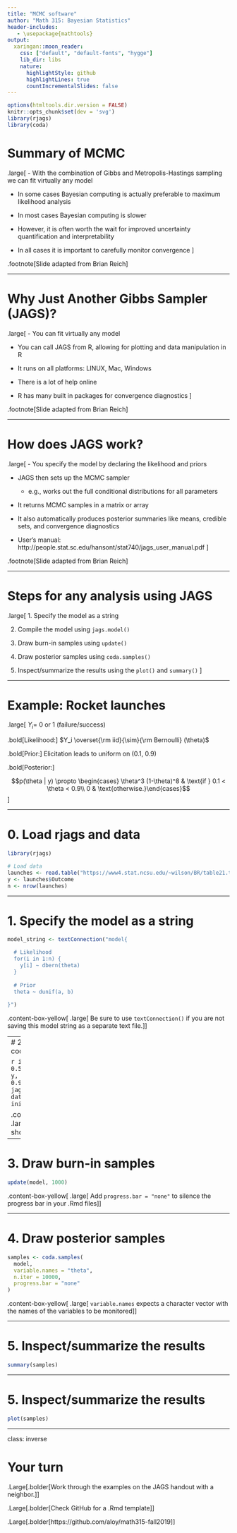 ```yaml
---
title: "MCMC software"
author: "Math 315: Bayesian Statistics"
header-includes:
   - \usepackage{mathtools}
output:
  xaringan::moon_reader:
    css: ["default", "default-fonts", "hygge"]
    lib_dir: libs
    nature:
      highlightStyle: github
      highlightLines: true
      countIncrementalSlides: false
---
```


```r
options(htmltools.dir.version = FALSE)
knitr::opts_chunk$set(dev = 'svg')
library(rjags)
library(coda)

```

# Summary of MCMC

.large[
- With the combination of Gibbs and Metropolis-Hastings
sampling we can fit virtually any model

- In some cases Bayesian computing is actually preferable
to maximum likelihood analysis

- In most cases Bayesian computing is slower

- However, it is often worth the wait for
improved uncertainty quantification and interpretability

- In all cases it is important to carefully monitor convergence 
]

.footnote[Slide adapted from Brian Reich]

---

# Why Just Another Gibbs Sampler (JAGS)?

.large[
- You can fit virtually any model

- You can call JAGS from R, allowing for plotting and
data manipulation in R

- It runs on all platforms: LINUX, Mac, Windows

- There is a lot of help online

- R has many built in packages for convergence diagnostics
]

.footnote[Slide adapted from Brian Reich]

---

# How does JAGS work?

.large[
- You specify the model by declaring the likelihood and priors

- JAGS then sets up the MCMC sampler
    + e.g., works out the full conditional distributions for all parameters

- It returns MCMC samples in a matrix or array

- It also automatically produces posterior summaries like
means, credible sets, and convergence diagnostics

- User’s manual: http://people.stat.sc.edu/hansont/stat740/jags_user_manual.pdf
]

.footnote[Slide adapted from Brian Reich]

---

# Steps for any analysis using JAGS

.large[
1. Specify the model as a string

2. Compile the model using `jags.model()`

3. Draw burn-in samples using `update()`

4. Draw posterior samples using `coda.samples()`

5. Inspect/summarize the results using the `plot()` and `summary()`
]

---

# Example: Rocket launches

.large[
$Y_i =$ 0 or 1 (failure/success)

.bold[Likelihood:] $Y_i \overset{\rm iid}{\sim}{\rm Bernoulli} (\theta)$

.bold[Prior:] Elicitation leads to uniform on (0.1, 0.9)

.bold[Posterior:]

$$p(\theta | y) \propto \begin{cases}
\theta^3 (1-\theta)^8 & \text{if } 0.1 < \theta < 0.9\\
0 & \text{otherwise.}\end{cases}$$
]

---

# 0. Load rjags and data

```r
library(rjags)

# Load data
launches <- read.table("https://www4.stat.ncsu.edu/~wilson/BR/table21.txt", header = TRUE)
y <- launches$Outcome
n <- nrow(launches)
```

---

# 1. Specify the model as a string

```r
model_string <- textConnection("model{

  # Likelihood
  for(i in 1:n) {
    y[i] ~ dbern(theta)
  }
  
  # Prior
  theta ~ dunif(a, b)
  
}")
```

.content-box-yellow[
.large[
Be sure to use `textConnection()` if you are not saving this model string as a separate text file.
]
]

---
# 2. Compile the MCMC code

```r
inits <- list(theta = 0.5)
data  <- list(y = y, n = n, a = 0.1, b = 0.9)
model <- jags.model(model_string, data = data, 
                    inits = inits, n.chains = 1)
```


.content-box-yellow[
.large[
`inits` and `data` should be **lists**
]
]

---

# 3. Draw burn-in samples 

```r
update(model, 1000)
```

.content-box-yellow[
.large[
Add `progress.bar = "none"` to silence the progress bar in your .Rmd files]
]

---

# 4. Draw posterior samples

```r
samples <- coda.samples(
  model, 
  variable.names = "theta", 
  n.iter = 10000, 
  progress.bar = "none"
)
```

.content-box-yellow[
.large[
`variable.names` expects a character vector with the names of the variables to be monitored]
]


---

# 5. Inspect/summarize the results

```r
summary(samples)
```

---


# 5. Inspect/summarize the results

```r
plot(samples)
```

---

class: inverse

# Your turn

.Large[.bolder[Work through the examples on the JAGS handout with a neighbor.]]

.Large[.bolder[Check GitHub for a .Rmd template]]

.Large[.bolder[https://github.com/aloy/math315-fall2019]]

